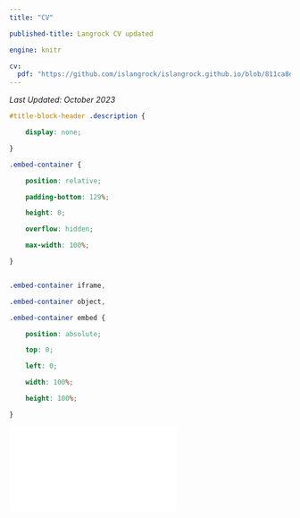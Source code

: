 ```yaml
---
title: "CV"

published-title: Langrock CV updated

engine: knitr

cv: 
  pdf: "https://github.com/islangrock/islangrock.github.io/blob/811ca8d01b39349f25792bc49b96e729209639eb/images/Langrock_CV.pdf?raw=true"
---
```

*Last Updated: October 2023*

```css

#title-block-header .description {

    display: none;

}

```


```css

.embed-container {

    position: relative;

    padding-bottom: 129%;

    height: 0;

    overflow: hidden;

    max-width: 100%;

}


.embed-container iframe,

.embed-container object,

.embed-container embed {

    position: absolute;

    top: 0;

    left: 0;

    width: 100%;

    height: 100%;

}

```


```{=html}


<div class="embed-container">

  <iframe src="`r rmarkdown::metadata$cv$pdf`" style="border: 0.5px"></iframe>

</div>

```